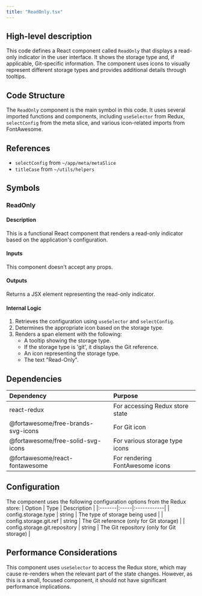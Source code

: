 ```yaml
---
title: "ReadOnly.tsx"
---
```


## High-level description
This code defines a React component called `ReadOnly` that displays a read-only indicator in the user interface. It shows the storage type and, if applicable, Git-specific information. The component uses icons to visually represent different storage types and provides additional details through tooltips.

## Code Structure
The `ReadOnly` component is the main symbol in this code. It uses several imported functions and components, including `useSelector` from Redux, `selectConfig` from the meta slice, and various icon-related imports from FontAwesome.

## References
- `selectConfig` from `~/app/meta/metaSlice`
- `titleCase` from `~/utils/helpers`

## Symbols

### ReadOnly
#### Description
This is a functional React component that renders a read-only indicator based on the application's configuration.

#### Inputs
This component doesn't accept any props.

#### Outputs
Returns a JSX element representing the read-only indicator.

#### Internal Logic
1. Retrieves the configuration using `useSelector` and `selectConfig`.
2. Determines the appropriate icon based on the storage type.
3. Renders a span element with the following:
   - A tooltip showing the storage type.
   - If the storage type is 'git', it displays the Git reference.
   - An icon representing the storage type.
   - The text "Read-Only".

## Dependencies
| Dependency | Purpose |
|:-----------|:--------|
| react-redux | For accessing Redux store state |
| @fortawesome/free-brands-svg-icons | For Git icon |
| @fortawesome/free-solid-svg-icons | For various storage type icons |
| @fortawesome/react-fontawesome | For rendering FontAwesome icons |

## Configuration
The component uses the following configuration options from the Redux store:
| Option | Type | Description |
|:-------|:-----|:------------|
| config.storage.type | string | The type of storage being used |
| config.storage.git.ref | string | The Git reference (only for Git storage) |
| config.storage.git.repository | string | The Git repository (only for Git storage) |

## Performance Considerations
This component uses `useSelector` to access the Redux store, which may cause re-renders when the relevant part of the state changes. However, as this is a small, focused component, it should not have significant performance implications.